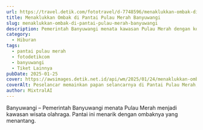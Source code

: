 ```yaml
---
url: https://travel.detik.com/fototravel/d-7748596/menaklukkan-ombak-di-pantai-pulau-merah-banyuwangi
title: Menaklukkan Ombak di Pantai Pulau Merah Banyuwangi
slug: menaklukkan-ombak-di-pantai-pulau-merah-banyuwangi
description: Pemerintah Banyuwangi menata kawasan Pulau Merah dengan konsep wisata olahraga. Pantai ini memiliki daya tarik ombak yang menantang.
category:
  - Hiburan
tags:
  - pantai pulau merah
  - fotodetikcom
  - banyuwangi
  - Tiket Lainnya
pubDate: 2025-01-25
cover: https://awsimages.detik.net.id/api/wm/2025/01/24/menaklukkan-ombak-di-pantai-pulau-merah-banyuwangi-1_169.jpeg?wid=54&w=650&v=1&t=jpeg
coverAlt: Peselancar memainkan papan selancarnya di Pantai Pulau Merah, Banyuwangi, Jawa Timur, Jumat (24/1/2025).
author: MixtralAI
---
```

Banyuwangi – Pemerintah Banyuwangi menata Pulau Merah menjadi kawasan wisata olahraga. Pantai ini menarik dengan ombaknya yang menantang.
